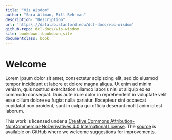 ```yaml
---
title: "Vis Wisdom"
author: "Sara Altman, Bill Behrman"
description: "Description"
url: 'https\://datalab.stanford.edu/dcl-docs/vis-wisdom'
github-repo: dcl-docs/vis-wisdom
site: bookdown::bookdown_site
documentclass: book
---
```


# Welcome {-}

Lorem ipsum dolor sit amet, consectetur adipiscing elit, sed do eiusmod tempor incididunt ut labore et dolore magna aliqua. Ut enim ad minim veniam, quis nostrud exercitation ullamco laboris nisi ut aliquip ex ea commodo consequat. Duis aute irure dolor in reprehenderit in voluptate velit esse cillum dolore eu fugiat nulla pariatur. Excepteur sint occaecat cupidatat non proident, sunt in culpa qui officia deserunt mollit anim id est laborum.

This work is licensed under a [Creative Commons Attribution-NonCommercial-NoDerivatives 4.0 International License](http://creativecommons.org/licenses/by-nc-nd/4.0/). The [source](https://github.com/behrman/bookdown-test) is available on GitHub where we welcome suggestions for improvements.
